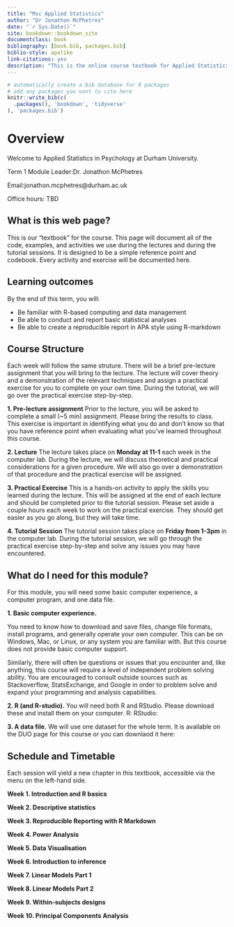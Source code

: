 ```yaml
--- 
title: "Msc Applied Statistics"
author: "Dr Jonathon McPhetres"
date: "`r Sys.Date()`"
site: bookdown::bookdown_site
documentclass: book
bibliography: [book.bib, packages.bib]
biblio-style: apalike
link-citations: yes
description: "This is the online course textbook for Applied Statistics at Durham University."
---
```


```r
# automatically create a bib database for R packages
# add any packages you want to cite here
knitr::write_bib(c(
  .packages(), 'bookdown', 'tidyverse'
), 'packages.bib')

```


# Overview {-}

Welcome to Applied Statistics in Psychology at Durham University.

Term 1 Module Leader:Dr. Jonathon McPhetres

Email:jonathon.mcphetres@durham.ac.uk

Office hours: TBD


## What is this web page?

This is our "textbook" for the course. This page will document all of the code, examples, and activities we use during the lectures and during the tutorial sessions. It is designed to be a simple reference point and codebook. Every activity and exercise will be documented here.

## Learning outcomes

By the end of this term, you will:

* Be familiar with R-based computing and data management
* Be able to conduct and report basic statistical analyses
* Be able to create a reproducible report in APA style using R-markdown

## Course Structure

Each week will follow the same struture. There will be a brief pre-lecture assignment that you will bring to the lecture. The lecture will cover theory and a demonstration of the relevant techniques and assign a practical exercise for you to complete on your own time. During the tutorial, we will go over the practical exercise step-by-step.

**1. Pre-lecture assignment**
Prior to the lecture, you will be asked to complete a small (~5 min) assignment. Please bring the results to class. This exercise is important in identifying what you do and don't know so that you have reference point when evaluating what you've learned throughout this course.

**2. Lecture**
The lecture takes place on **Monday at 11-1** each week in the computer lab. During the lecture, we will discuss theoretical and practical considerations for a given procedure. We will also go over a demonstration of that procedure and the practical exercise will be assigned.

**3. Practical Exercise**
This is a hands-on activity to apply the skills you learned during the lecture. This will be assigned at the end of each lecture and should be completed prior to the tutorial session. Please set aside a couple hours each week to work on the practical exercise. They should get easier as you go along, but they will take time.

**4. Tutorial Session**
The tutorial session takes place on **Friday from 1-3pm** in the computer lab. During the tutorial session, we will go through the practical exercise step-by-step and solve any issues you may have encountered.


## What do I need for this module?

For this module, you will need some basic computer experience, a computer program, and one data file. 

**1. Basic computer experience.** 

You need to know how to download and save files, change file formats, install programs, and generally operate your own computer. This can be on Windows, Mac, or Linux, or any system you are familiar with. But this course does not provide basic computer support. 

Similarly, there will often be questions or issues that you encounter and, like anything, this course will require a level of independent problem solving ability. You are encouraged to consult outside sources such as Stackoverflow, StatsExchange, and Google in order to problem solve and expand your programming and analysis capabilities.

**2. R (and R-studio).** 
You will need both R and RStudio.
Please download these and install them on your computer.
R:
RStudio: 

**3. A data file.** 
We will use one dataset for the whole term. It is available on the DUO page for this course or you can downlaod it here: 

## Schedule and Timetable

Each session will yield a new chapter in this textbook, accessible via the menu on the left-hand side.

**Week 1. Introduction and R basics**

**Week 2. Descriptive statistics**

**Week 3. Reproducible Reporting with R Markdown**

**Week 4. Power Analysis**

**Week 5. Data Visualisation**

**Week 6. Introduction to inference**

**Week 7. Linear Models Part 1**

**Week 8. Linear Models Part 2**

**Week 9. Within-subjects designs**

**Week 10. Principal Components Analysis**
